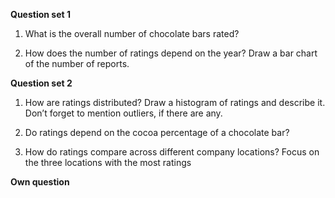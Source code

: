 **Question set 1**

1. What is the overall number of chocolate bars rated?

2. How does the number of ratings depend on the year? Draw a bar chart of the number of reports.


**Question set 2**

1. How are ratings distributed? Draw a histogram of ratings and describe it. Don’t forget to mention outliers, if there are any.

2. Do ratings depend on the cocoa percentage of a chocolate bar?

3. How do ratings compare across different company locations? Focus on the three locations with the most ratings

**Own question**
